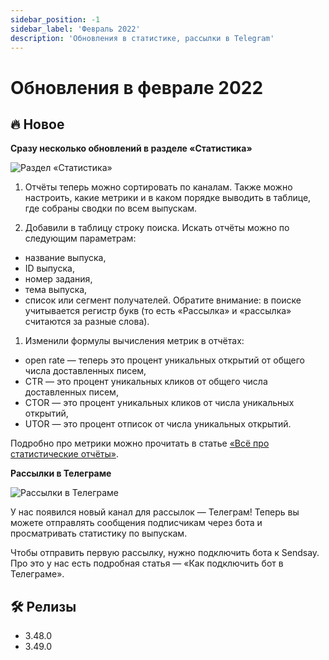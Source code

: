 ```yaml
---
sidebar_position: -1
sidebar_label: 'Февраль 2022'
description: 'Обновления в статистике, рассылки в Telegram'
---
```



# Обновления в феврале 2022

## 🔥 Новое

**Сразу несколько обновлений в разделе «Статистика»**

<p align="left">
  <img src={stats} alt="Раздел «Статистика»" />
</p>

1. Отчёты теперь можно сортировать по каналам. Также можно настроить, какие метрики и в каком порядке выводить в таблице, где собраны сводки по всем выпускам.

2. Добавили в таблицу строку поиска. Искать отчёты можно по следующим параметрам:

- название выпуска,
- ID выпуска,
- номер задания,
- тема выпуска,
- список или сегмент получателей. Обратите внимание: в поиске учитывается регистр букв (то есть «Рассылка» и «рассылка» считаются за разные слова).

1. Изменили формулы вычисления метрик в отчётах:

- open rate — теперь это процент уникальных открытий от общего числа доставленных писем,
- CTR — это процент уникальных кликов от общего числа доставленных писем,
- CTOR — это процент уникальных кликов от числа уникальных открытий,
- UTOR — это процент отписок от числа уникальных открытий.

Подробно про метрики можно прочитать в статье [«Всё про статистические отчёты»](https://docs.sendsay.ru/statistics/all-about-campaign-reports).

**Рассылки в Телеграме**

<p align="left">
  <img src={telegram} alt="Рассылки в Телеграме" />
</p>

У нас появился новый канал для рассылок — Телеграм! Теперь вы можете отправлять сообщения подписчикам через бота и просматривать статистику по выпускам.

Чтобы отправить первую рассылку, нужно подключить бота к Sendsay. Про это у нас есть подробная статья — «Как подключить бот в Телеграме».

## 🛠️ Релизы

- 3.48.0
- 3.49.0
